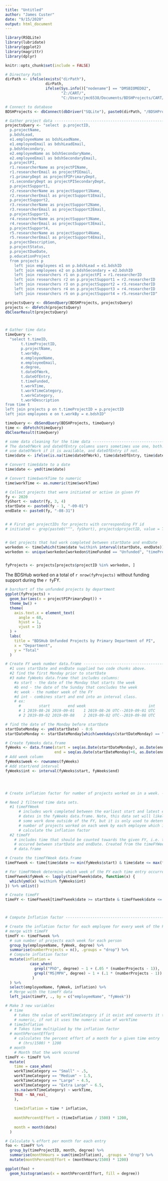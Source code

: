 ```yaml
---
title: "Untitled"
author: "James Custer"
date: "9/15/2020"
output: html_document
---
```


```r
library(RSQLite)
library(lubridate)
library(ggplot2)
library(magrittr)
library(dplyr)

knitr::opts_chunk$set(include = FALSE)

# Directory Path
dirPath <- ifelse(exists("dirPath"), 
                  dirPath, 
                  ifelse(Sys.info()["nodename"] == "DMSBIOMED02", 
                         "Z:/CART/",
                         "C:/Users/jmc6538/Documents/BDSHProjects/CART/"))

# Connect to database
BDSHProjects <- dbConnect(dbDriver("SQLite"), paste0(dirPath, "/BDSHProjects.sqlite"))
```



```r
# Gather project data -----------------------------------------------------
projectsQuery <- "select  p.projectID,
  p.projectName,
  p.bdshLead,
  e1.employeeName as bdshLeadName,
  e1.employeeEmail as bdshLeadEmail,
  p.bdshSecondary,
  e2.employeeName as bdshSecondaryName,
  e2.employeeEmail as bdshSecondaryEmail,
  p.projectPI,
  r1.researcherName as projectPIName,
  r1.researcherEmail as projectPIEmail,
  r1.primaryDept as projectPIPrimaryDept,
  r1.secondaryDept as projectPISecondaryDept,
  p.projectSupport1,
  r2.researcherName as projectSupport1Name,
  r2.researcherEmail as projectSupport1Email,
  p.projectSupport2,
  r3.researcherName as projectSupport2Name,
  r3.researcherEmail as projectSupport2Email,
  p.projectSupport3,
  r4.researcherName as projectSupport3Name,
  r4.researcherEmail as projectSupport3Email,
  p.projectSupport4,
  r5.researcherName as projectSupport4Name,
  r5.researcherEmail as projectSupport4Email,
  p.projectDescription,
  p.projectStatus,
  p.projectDueDate,
  p.educationProject
  from projects p
    left join employees e1 on p.bdshLead = e1.bdshID
    left join employees e2 on p.bdshSecondary = e2.bdshID
    left join researchers r1 on p.projectPI = r1.researcherID
    left join researchers r2 on p.projectSupport1 = r2.researcherID
    left join researchers r3 on p.projectSupport2 = r3.researcherID
    left join researchers r4 on p.projectSupport3 = r4.researcherID
    left join researchers r5 on p.projectSupport4 = r5.researcherID"

projectsQuery <- dbSendQuery(BDSHProjects, projectsQuery)
projects <- dbFetch(projectsQuery)
dbClearResult(projectsQuery)



# Gather time data
timeQuery <- 
  "select t.timeID,
       t.timeProjectID,
       p.projectName,
       t.workBy,
       e.employeeName,
       e.employeeEmail,
       e.degree,
       t.dateOfWork,
       t.dateOfEntry,
       t.timeFunded,
       t.workTime,
       t.workTimeCategory,
       t.workCategory,
       t.workDescription
from time t
left join projects p on t.timeProjectID = p.projectID
left join employees e on t.workBy = e.bdshID"

timeQuery <- dbSendQuery(BDSHProjects, timeQuery)
time <- dbFetch(timeQuery)
dbClearResult(timeQuery)
```




```r
# some data cleaning for the time data -----------------------------------------
# The dateOfWork and dateOfEntry columns users sometimes use one, both. Want to
# use dateOfWork if it is available, and dateOfEntry if not.
time$date <- ifelse(is.na(time$dateOfWork), time$dateOfEntry, time$dateOfWork)

# Convert time$date to a date
time$date <- ymd(time$date)

# Convert time$workTime to numeric
time$workTime <- as.numeric(time$workTime)
```




```r
# Collect projects that were initiated or active in given FY
fy <- 2020
fyShort <- substr(fy, 3, 4)
startDate <- paste0(fy - 1, "-09-01")
endDate <- paste0(fy, "-08-31")


# # First get projectIDs for projects with corresponding FY id
# initiated <- grep(paste0("^", fyShort), projects$projectID, value = TRUE)


# Get projects that had work completed between startDate and endDate
workedon <- time[which(time$date %within% interval(startDate, endDate)), ]
workedon <- unique(workedon[workedon$timeFunded == "Unfunded", "timeProjectID"])


fyProjects <- projects[projects$projectID %in% workedon, ]
```

The BDSHub worked on a total of `r nrow(fyProjects)` without funding support during the `r fy`FY.

```r
# barchart of the unfunded projects by department
ggplot(fyProjects) + 
  geom_bar(aes(x = projectPIPrimaryDept)) + 
  theme_bw() +
  theme(
    axis.text.x = element_text(
      angle = 60, 
      hjust = 1,
      vjust = 1)
  ) + 
  labs(
    title = "BDSHub Unfunded Projects by Primary Department of PI",
    x = "Department",
    y = "Total"
  )
```




```r
# Create FY week number data.frame ---------------------------------------------
  #1 uses startDate and endDate supplied two code chunks above.
  #2 find the first Monday prior to startDate
  #3 make fyWeeks data.frame that includes columns:
    #a start - the date of the Monday that starts the week
    #b end - the date of the Sunday that concludes the week
    #c week - the number week of the FY
    #d int - combines start and end into an interval class. 
    # ex:
      #        start        end week                            int
      # 1 2019-08-26 2019-09-01    1 2019-08-26 UTC--2019-09-01 UTC
      # 2 2019-09-02 2019-09-08    2 2019-09-02 UTC--2019-09-08 UTC

# find the date of the Monday before startDate
startDateMonday <- ymd(startDate) - 0:6
startDateMonday <- startDateMonday[which(weekdays(startDateMonday) == "Monday")]

# Create fyWeeks data.frame
fyWeeks <- data.frame(start = seq(as.Date(startDateMonday), as.Date(endDate), 7),
                      end = seq(as.Date(startDateMonday)+6, as.Date(endDate)+6, 7))
# Add week column
fyWeeks$week <- rownames(fyWeeks)
# Add start/end interval
fyWeeks$int <- interval(fyWeeks$start, fyWeeks$end)




# Create inflation factor for number of projects worked on in a week. ----------

# Need 2 filtered time data sets.
  #1 timeFYWeek 
      # includes work completed between the earliest start and latest end
      # dates in the fyWeeks data.frame. Note, this data set will likely include
      # some work done outside of the FY, but it is only used to determine the
      # number of projects worked on each week by each employee which is used to
      # calculate the inflation factor
  #2 timeFY
    # includes time that should be counted towards the given FY, i.e. time that
    # occured between startDate and endDate. Created from the timeFYWeek
    # data.frame

# Create the timeFYWeek data.frame
timeFYweek <- time[time$date >= min(fyWeeks$start) & time$date <= max(fyWeeks$end), ]

# For timeFYWeek determine which week of the FY each time entry occurred in 
timeFYweek$fyWeek <- lapply(timeFYweek$date, function(x) {
  which(ymd(x) %within% fyWeeks$int)
}) %>% unlist()

# Create timeFY
timeFY <- timeFYweek[timeFYweek$date >= startDate & timeFYweek$date <= endDate, ]



# Compute Inflation factor -----------------------------------------------------

# Create the inflation factor for each employee for every week of the FY and
# merge with timeFY
timeFY <- timeFYweek %>% 
  # sum number of projects each week for each person
  group_by(employeeName, fyWeek, degree) %>% 
  summarise(numberProjects = n(), .groups = "drop") %>% 
  # Compute inflation factor
  mutate(inflation = 
           case_when(
             grepl("PhD", degree) ~ 1 + (.05 * (numberProjects - 1)),
             grepl("MS|MPH", degree) ~ 1 + (.1 * (numberProjects - 1))
            )
  ) %>% 
  select(employeeName, fyWeek, inflation) %>%
  # Merge with the timeFY data
  left_join(timeFY, ., by = c("employeeName", "fyWeek"))
```




```r
# Make 3 new variables
  # time
    # takes the value of workTimeCategory if it exist and converts it to a
    # numeric, if not it uses the numeric value of workTime
  # timeInflation
    # Takes time multiplied by the inflation factor
  # monthPercentEffort
    # calculates the percent effort of a month for a given time entry
      # (hrs/1500) * 1200
  # month
    # Month that the work occured
timeFY <- timeFY %>% 
  mutate(
    time = case_when(
    workTimeCategory == "Small" ~ .5,
    workTimeCategory == "Medium" ~ 1.5,
    workTimeCategory == "Large" ~ 4.5,
    workTimeCategory == "Extra Large" ~ 6.5,
    is.na(workTimeCategory) ~ workTime,
    TRUE ~ NA_real_
    ),
    
    timeInflation = time * inflation,
    
    monthPercentEffort = (timeInflation / 1500) * 1200,
    
    month = month(date)
  )

# Calculate % effort per month for each entry
foo <- timeFY %>% 
  group_by(timeProjectID, month, degree) %>% 
  summarise(monthHours = sum(timeInflation), .groups = "drop") %>% 
  mutate(monthPercentEffort = (monthHours/1500) * 1200)

ggplot(foo) + 
  geom_histogram(aes(x = monthPercentEffort, fill = degree))

```

